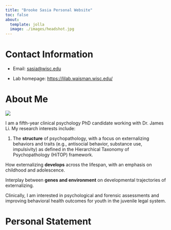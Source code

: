 ```yaml
---
title: "Brooke Sasia Personal Website"
toc: false
about:
  template: jolla
  image: ./images/headshot.jpg
---
```


# Contact Information

-   Email: [sasia\@wisc.edu](mailto:sasia@wisc.edu){.email}

-   Lab homepage: <https://lilab.waisman.wisc.edu/>

# About Me

![](./images/headshot.jpeg)

I am a fifth-year clinical psychology PhD candidate working with Dr. James Li. My research interests include:

1. The **structure** of psychopathology, with a focus on externalizing behaviors and traits (e.g., antisocial behavior, substance use, impulsivity) as defined in the Hierarchical Taxonomy of Psychopathology (HiTOP) framework.

How externalizing **develops** across the lifespan, with an emphasis on childhood and adolescence.

Interplay between **genes and environment** on developmental trajectories of externalizing.

Clinically, I am interested in psychological and forensic assessments and improving behavioral health outcomes for youth in the juvenile legal system.


# Personal Statement
